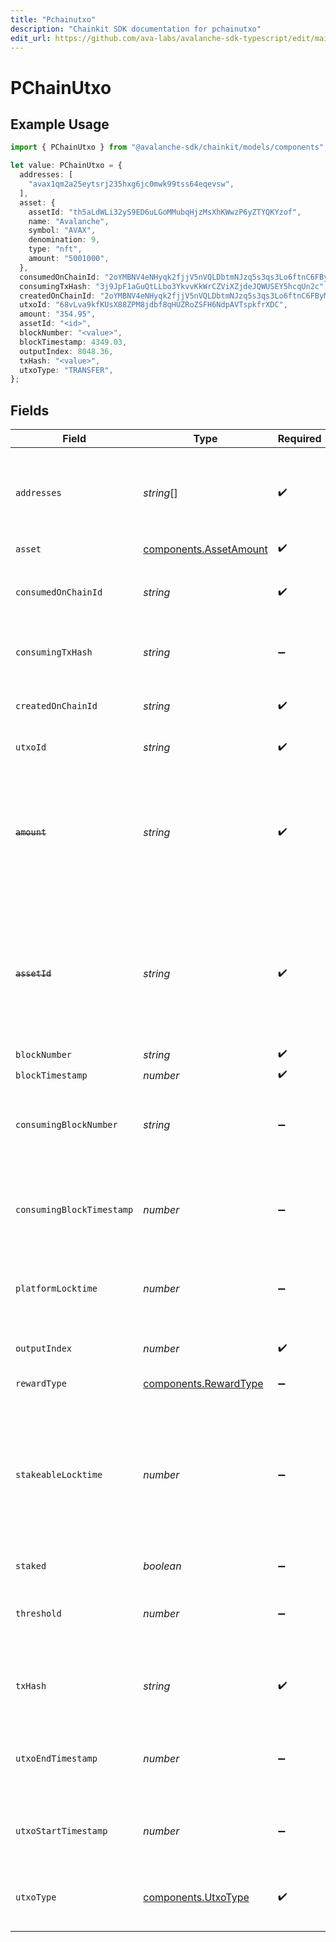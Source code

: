 ```yaml
---
title: "Pchainutxo"
description: "Chainkit SDK documentation for pchainutxo"
edit_url: https://github.com/ava-labs/avalanche-sdk-typescript/edit/main/chainkit/docs/models/components/pchainutxo.md
---
```


# PChainUtxo

## Example Usage

```typescript
import { PChainUtxo } from "@avalanche-sdk/chainkit/models/components";

let value: PChainUtxo = {
  addresses: [
    "avax1qm2a25eytsrj235hxg6jc0mwk99tss64eqevsw",
  ],
  asset: {
    assetId: "th5aLdWLi32yS9ED6uLGoMMubqHjzMsXhKWwzP6yZTYQKYzof",
    name: "Avalanche",
    symbol: "AVAX",
    denomination: 9,
    type: "nft",
    amount: "5001000",
  },
  consumedOnChainId: "2oYMBNV4eNHyqk2fjjV5nVQLDbtmNJzq5s3qs3Lo6ftnC6FByM",
  consumingTxHash: "3j9JpF1aGuQtLLbo3YkvvKkWrCZViXZjdeJQWUSEY5hcqUn2c",
  createdOnChainId: "2oYMBNV4eNHyqk2fjjV5nVQLDbtmNJzq5s3qs3Lo6ftnC6FByM",
  utxoId: "68vLva9kfKUsX88ZPM8jdbf8qHUZRoZSFH6NdpAVTspkfrXDC",
  amount: "354.95",
  assetId: "<id>",
  blockNumber: "<value>",
  blockTimestamp: 4349.03,
  outputIndex: 8048.36,
  txHash: "<value>",
  utxoType: "TRANSFER",
};
```

## Fields

| Field                                                                                                                                         | Type                                                                                                                                          | Required                                                                                                                                      | Description                                                                                                                                   | Example                                                                                                                                       |
| --------------------------------------------------------------------------------------------------------------------------------------------- | --------------------------------------------------------------------------------------------------------------------------------------------- | --------------------------------------------------------------------------------------------------------------------------------------------- | --------------------------------------------------------------------------------------------------------------------------------------------- | --------------------------------------------------------------------------------------------------------------------------------------------- |
| `addresses`                                                                                                                                   | *string*[]                                                                                                                                    | :heavy_check_mark:                                                                                                                            | Addresses that are eligible to sign the consumption of this output.                                                                           | [<br/>"avax1qm2a25eytsrj235hxg6jc0mwk99tss64eqevsw"<br/>]                                                                                     |
| `asset`                                                                                                                                       | [components.AssetAmount](https://github.com/ava-labs/avalanche-sdk-typescript/blob/main/chainkit/models/components/assetamount.md)                                                                              | :heavy_check_mark:                                                                                                                            | N/A                                                                                                                                           |                                                                                                                                               |
| `consumedOnChainId`                                                                                                                           | *string*                                                                                                                                      | :heavy_check_mark:                                                                                                                            | Blockchain ID on which this output is consumed on.                                                                                            | 2oYMBNV4eNHyqk2fjjV5nVQLDbtmNJzq5s3qs3Lo6ftnC6FByM                                                                                            |
| `consumingTxHash`                                                                                                                             | *string*                                                                                                                                      | :heavy_minus_sign:                                                                                                                            | Transaction ID that consumed this output.                                                                                                     | 3j9JpF1aGuQtLLbo3YkvvKkWrCZViXZjdeJQWUSEY5hcqUn2c                                                                                             |
| `createdOnChainId`                                                                                                                            | *string*                                                                                                                                      | :heavy_check_mark:                                                                                                                            | Blockchain ID on which this output is created on.                                                                                             | 2oYMBNV4eNHyqk2fjjV5nVQLDbtmNJzq5s3qs3Lo6ftnC6FByM                                                                                            |
| `utxoId`                                                                                                                                      | *string*                                                                                                                                      | :heavy_check_mark:                                                                                                                            | UTXO ID for this output.                                                                                                                      | 68vLva9kfKUsX88ZPM8jdbf8qHUZRoZSFH6NdpAVTspkfrXDC                                                                                             |
| ~~`amount`~~                                                                                                                                  | *string*                                                                                                                                      | :heavy_check_mark:                                                                                                                            | : warning: ** DEPRECATED **: This will be removed in a future release, please migrate away from it as soon as possible.                       |                                                                                                                                               |
| ~~`assetId`~~                                                                                                                                 | *string*                                                                                                                                      | :heavy_check_mark:                                                                                                                            | : warning: ** DEPRECATED **: This will be removed in a future release, please migrate away from it as soon as possible.                       |                                                                                                                                               |
| `blockNumber`                                                                                                                                 | *string*                                                                                                                                      | :heavy_check_mark:                                                                                                                            | N/A                                                                                                                                           |                                                                                                                                               |
| `blockTimestamp`                                                                                                                              | *number*                                                                                                                                      | :heavy_check_mark:                                                                                                                            | N/A                                                                                                                                           |                                                                                                                                               |
| `consumingBlockNumber`                                                                                                                        | *string*                                                                                                                                      | :heavy_minus_sign:                                                                                                                            | Block height in which the transaction consuming this UTXO was included                                                                        |                                                                                                                                               |
| `consumingBlockTimestamp`                                                                                                                     | *number*                                                                                                                                      | :heavy_minus_sign:                                                                                                                            | Timestamp in seconds at which this UTXO is used in a consuming transaction                                                                    |                                                                                                                                               |
| `platformLocktime`                                                                                                                            | *number*                                                                                                                                      | :heavy_minus_sign:                                                                                                                            | Timestamp in seconds after which this UTXO can be consumed                                                                                    |                                                                                                                                               |
| `outputIndex`                                                                                                                                 | *number*                                                                                                                                      | :heavy_check_mark:                                                                                                                            | The index of the UTXO in the transaction                                                                                                      |                                                                                                                                               |
| `rewardType`                                                                                                                                  | [components.RewardType](https://github.com/ava-labs/avalanche-sdk-typescript/blob/main/chainkit/models/components/rewardtype.md)                                                                                | :heavy_minus_sign:                                                                                                                            | N/A                                                                                                                                           |                                                                                                                                               |
| `stakeableLocktime`                                                                                                                           | *number*                                                                                                                                      | :heavy_minus_sign:                                                                                                                            | Timestamp in seconds before which a UTXO can only be used for staking transactions. After stakeable locktime, a UTXO can be used for anything |                                                                                                                                               |
| `staked`                                                                                                                                      | *boolean*                                                                                                                                     | :heavy_minus_sign:                                                                                                                            | N/A                                                                                                                                           |                                                                                                                                               |
| `threshold`                                                                                                                                   | *number*                                                                                                                                      | :heavy_minus_sign:                                                                                                                            | The minimum number of signatures required to spend this UTXO                                                                                  |                                                                                                                                               |
| `txHash`                                                                                                                                      | *string*                                                                                                                                      | :heavy_check_mark:                                                                                                                            | The hash of the transaction that created this UTXO                                                                                            |                                                                                                                                               |
| `utxoEndTimestamp`                                                                                                                            | *number*                                                                                                                                      | :heavy_minus_sign:                                                                                                                            | Timestamp in seconds after which the staked UTXO will be unlocked.                                                                            |                                                                                                                                               |
| `utxoStartTimestamp`                                                                                                                          | *number*                                                                                                                                      | :heavy_minus_sign:                                                                                                                            | Timestamp in seconds at which the staked UTXO was locked.                                                                                     |                                                                                                                                               |
| `utxoType`                                                                                                                                    | [components.UtxoType](https://github.com/ava-labs/avalanche-sdk-typescript/blob/main/chainkit/models/components/utxotype.md)                                                                                    | :heavy_check_mark:                                                                                                                            | Indicates whether the UTXO is staked or transferable                                                                                          |                                                                                                                                               |